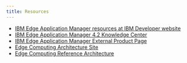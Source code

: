 ```yaml
---
title: Resources
---
```


- <a href="https://developer.ibm.com/components/ibm-edge-application-manager/" target="blank">IBM Edge Application Manager resources at IBM Developer website</a>
- <a href="https://www.ibm.com/support/knowledgecenter/pl/SSFKVV_4.2/kc_welcome_containers.html" target="blank">IBM Edge Application Manager 4.2 Knowledge Center</a>
- <a href="https://www.ibm.com/cloud/edge-application-manager" target="blank">IBM Edge Application Manager External Product Page</a>
- <a href="https://www.ibm.com/cloud/architecture/architectures/edge-computing" target="blank">Edge Computing Architecture Site</a>
- <a href="https://www.ibm.com/cloud/architecture/architectures/edge-computing/reference-architecture" target="blank">Edge Computing Reference Architecture</a>
